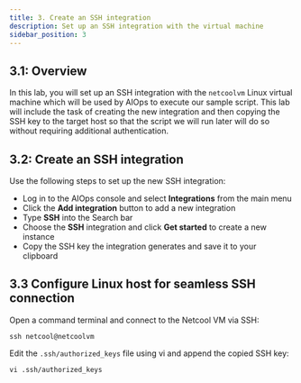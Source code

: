 ```yaml
---
title: 3. Create an SSH integration
description: Set up an SSH integration with the virtual machine
sidebar_position: 3
---
```


## 3.1: Overview

In this lab, you will set up an SSH integration with the `netcoolvm` Linux virtual machine which will be used by AIOps to execute our sample script. This lab will include the task of creating the new integration and then copying the SSH key to the target host so that the script we will run later will do so without requiring additional authentication.

## 3.2: Create an SSH integration

Use the following steps to set up the new SSH integration:

- Log in to the AIOps console and select **Integrations** from the main menu
- Click the **Add integration** button to add a new integration
- Type **SSH** into the Search bar
- Choose the **SSH** integration and click **Get started** to create a new instance
- Copy the SSH key the integration generates and save it to your clipboard

## 3.3 Configure Linux host for seamless SSH connection

Open a command terminal and connect to the Netcool VM via SSH:
```
ssh netcool@netcoolvm
```

Edit the `.ssh/authorized_keys` file using vi and append the copied SSH key:
```
vi .ssh/authorized_keys
```


